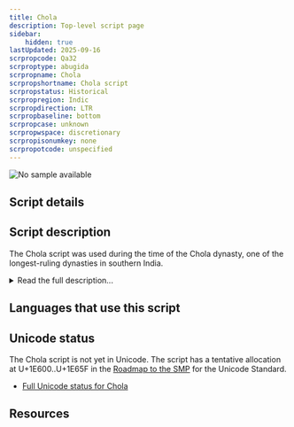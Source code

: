 ```yaml
---
title: Chola
description: Top-level script page
sidebar:
    hidden: true
lastUpdated: 2025-09-16
scrpropcode: Qa32
scrproptype: abugida
scrpropname: Chola
scrpropshortname: Chola script
scrpropstatus: Historical
scrpropregion: Indic
scrpropdirection: LTR
scrpropbaseline: bottom
scrpropcase: unknown
scrpropwspace: discretionary
scrpropisonumkey: none
scrpropotcode: unspecified
---
```



![No sample available](../images/nosample.png)



## Script details

<ScriptDetails />

## Script description

The Chola script was used during the time of the Chola dynasty, one of the longest-ruling dynasties in southern India.

<details>
<summary>Read the full description...</summary>The script was used between the 9th and the 12th centuries for writing the Tamil language.

_This script is not currently recognized by the [ISO 15924 standard](http://www.unicode.org/iso15924/), but is included in ScriptSource for research purposes. If you have any information on this script, please add the information to this site. Your contributions can be a great help in refining and expanding the ISO 15924 standard. The [Script Encoding Initiative](https://sei.berkeley.edu/) is working to support the inclusion of this script in the standard, and contributions here will support their efforts._
</details>

## Languages that use this script

<WsList script='Qa32' wsMax='5' />

## Unicode status

The Chola script is not yet in Unicode. The script has a tentative allocation at U+1E600..U+1E65F in the [Roadmap to the SMP](http://www.unicode.org/roadmaps/smp/) for the Unicode Standard.

- [Full Unicode status for Chola](/scrlang/unicode/qa32-unicode)



## Resources

<ScriptResources detailSummary='seemore' />

